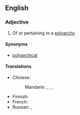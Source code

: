 ==English==

===Adjective===
{{en-adj}}

# Of or pertaining to a [[polyarchy]].

====Synonyms====
* [[polyarchical]]

====Translations====
{{trans-top|of or pertaining to a polyarchy}}
* Chinese: 
*: Mandarin: {{t|cmn|[[多頭政治]][[的]]|sc=Hani}}, {{t|cmn|[[多头政治]][[的]]|tr=duōtóu zhèngzhì de|sc=Hani}}, {{t|cmn|[[多頭政體]][[的]]|sc=Hani}}, {{t|cmn|[[多头政体]][[的]]|tr=duōtóu zhèngtǐ de|sc=Hani}}
{{trans-mid}}
* Finnish: {{t|fi|poliarkinen}}
* French: {{t|fr|polyarchique}}
* Russian: {{t|ru|поликрати́ческий|sc=Cyrl}}, {{t|ru|полиархи́ческий|sc=Cyrl}}
{{trans-bottom}}